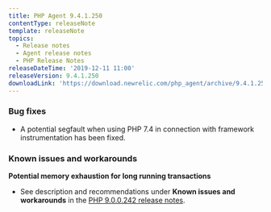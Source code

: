 ```yaml
---
title: PHP Agent 9.4.1.250
contentType: releaseNote
template: releaseNote
topics:
  - Release notes
  - Agent release notes
  - PHP Release Notes
releaseDateTime: '2019-12-11 11:00'
releaseVersion: 9.4.1.250
downloadLink: 'https://download.newrelic.com/php_agent/archive/9.4.1.250'
---
```


### Bug fixes

* A potential segfault when using PHP 7.4 in connection with framework instrumentation has been fixed.

### Known issues and workarounds

**Potential memory exhaustion for long running transactions**

* See description and recommendations under **Known issues and workarounds** in the [PHP 9.0.0.242 release notes](https://docs.newrelic.com/docs/release-notes/agent-release-notes/php-release-notes/php-agent-900242).
